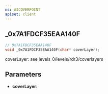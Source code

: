 ```yaml
---
ns: AICOVERPOINT
apiset: client
---
```

## _0x7A1FDCF35EAA140F

```c
// 0x7A1FDCF35EAA140F
void _0x7A1FDCF35EAA140F(char* coverLayer);
```

coverLayer: see levels_0/levels/rdr3/coverlayers

## Parameters
* **coverLayer**: